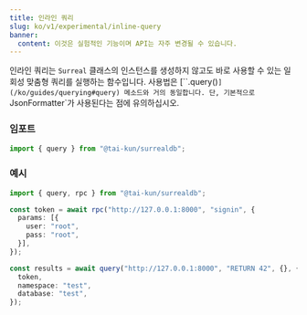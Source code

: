 ```yaml
---
title: 인라인 쿼리
slug: ko/v1/experimental/inline-query
banner:
  content: 이것은 실험적인 기능이며 API는 자주 변경될 수 있습니다.
---
```


인라인 쿼리는 `Surreal` 클래스의 인스턴스를 생성하지 않고도 바로 사용할 수 있는 일회성 맞춤형 쿼리를 실행하는 함수입니다. 사용법은 [``.query()`](/ko/guides/querying#query) 메소드와 거의 동일합니다. 단, 기본적으로 `JsonFormatter`가 사용된다는 점에 유의하십시오.

### 임포트

```ts
import { query } from "@tai-kun/surrealdb";
```

### 예시

```ts
import { query, rpc } from "@tai-kun/surrealdb";

const token = await rpc("http://127.0.0.1:8000", "signin", {
  params: [{
    user: "root",
    pass: "root",
  }],
});

const results = await query("http://127.0.0.1:8000", "RETURN 42", {}, {
  token,
  namespace: "test",
  database: "test",
});
```
